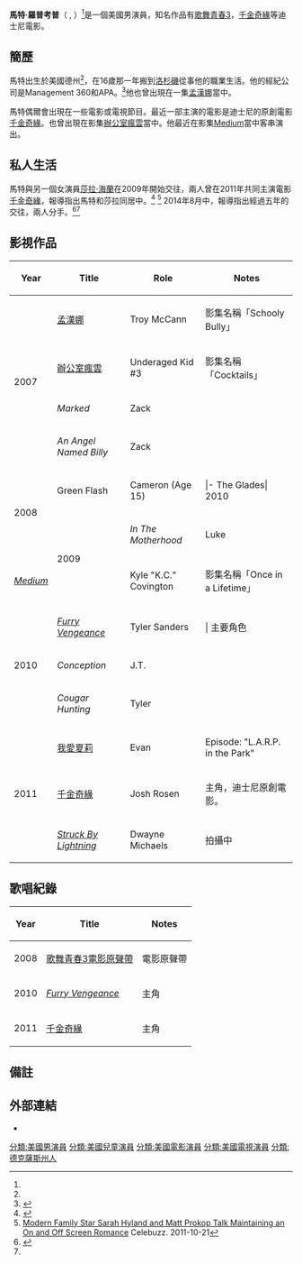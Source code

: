{{艺人
|type=男演员
| name = 馬特·羅普考普<br>Matt Prokop
| image =
| imagesize =
| caption =
| birthname=
| birth_date = {{Birth date and age|1990|07|29}}<ref name=birth>{{cite web |last=Katz |first=Nikki |url=http://crushable.com/entertainment/matt-prokop-spotlight/ |title=Matt Prokop – Spotlight |publisher=Crushable.com |date=2008-03-22 |accessdate=2011-12-02 |archive-url=https://archive.is/20130102124738/http://crushable.com/entertainment/matt-prokop-spotlight/ |archive-date=2013-01-02 |dead-url=yes }}<br/>
{{cite web |last=Associated |first=The |url=http://seattletimes.nwsource.com/html/nationworld/2009504772_aphistoryjuly29.html |title=Nation & World | Today in History | Seattle Times Newspaper |publisher=Seattletimes.nwsource.com |date=2009-07-29 |accessdate=2011-12-02 }}<br/>
{{cite web |url=http://www.annistonstar.com/view/full_story/8929177/article-What-s-Up--July-29--2010?instance=home_news |title=What s Up July 29 2010 |publisher=Anniston Star |date=2010-07-29 |accessdate=2011-12-02 |deadurl=yes |archiveurl=https://web.archive.org/web/20120405081326/http://www.annistonstar.com/view/full_story/8929177/article-What-s-Up--July-29--2010?instance=home_news |archivedate=2012-04-05 }}</ref>
| birth_place = {{USA}}[[德克薩斯州|德克薩斯州]][[維多利亞_(德克薩斯州)|維多利亞]]
| website = {{url|http://www.mattprokop.com}}
| occupation = 演員
| yearsactive = 2006–現今
}}

'''馬特·羅普考普'''（{{lang-en|'''Matt Prokop'''}} , {{bd|1990年|7月29日||catIdx=Prokop, Matt}}）<ref name=birth/>是一個美國男演員，知名作品有[[歌舞青春3|歌舞青春3]]，[[千金奇緣|千金奇緣]]等迪士尼電影。

==簡歷==
馬特出生於美國德州<ref name=birth/>，在16歲那一年搬到[[洛杉磯|洛杉磯]]從事他的職業生活。他的經紀公司是Management 360和APA。<ref>{{Cite web |url=http://www.mattprokop.com/index.php?op=page&cmsid=2 |title=About Matt Prokop |accessdate=2012-01-29 |archive-date=2011-07-14 |archive-url=https://web.archive.org/web/20110714045937/http://www.mattprokop.com/index.php?op=page&cmsid=2 |dead-url=yes }}</ref>他也曾出現在一集[[孟漢娜|孟漢娜]]當中。

馬特偶爾會出現在一些電影或電視節目。最近一部主演的電影是迪士尼的原創電影[[千金奇緣|千金奇緣]]。也曾出現在影集[[辦公室瘋雲|辦公室瘋雲]]當中。他最近在影集[[Medium_(TV_series)|Medium]]當中客串演出。

==私人生活==

馬特與另一個女演員[[莎拉·海蘭|莎拉·海蘭]]在2009年開始交往，兩人曾在2011年共同主演電影[[千金奇緣|千金奇緣]]，報導指出馬特和莎拉同居中。<ref>{{Cite web |url=http://www.youtube.com/watch?v=5RXV-YbsiA4 |title=The View - Sarah Hyland and Matt Prokop |access-date=2012-01-29 |archive-date=2016-04-14 |archive-url=https://web.archive.org/web/20160414015616/https://www.youtube.com/watch?v=5RXV-YbsiA4 |dead-url=no }}</ref> <ref name="#1">[http://www.celebuzz.com/2011-10-21/modern-family-star-sarah-hyland-matt-prokop-talk-maintaining-an-on-off-screen-romance-photos/ Modern Family Star Sarah Hyland and Matt Prokop Talk Maintaining an On and Off Screen Romance] {{Wayback|url=http://www.celebuzz.com/2011-10-21/modern-family-star-sarah-hyland-matt-prokop-talk-maintaining-an-on-off-screen-romance-photos/ |date=20111222171344 }} Celebuzz. 2011-10-21</ref>
2014年8月中，報導指出經過五年的交往，兩人分手。<ref>{{Cite web |url=https://www.youtube.com/watch?v=5RXV-YbsiA4 |title=The View - Sarah Hyland and Matt Prokop |access-date=2014-08-27 |archive-date=2016-04-14 |archive-url=https://web.archive.org/web/20160414015616/https://www.youtube.com/watch?v=5RXV-YbsiA4 |dead-url=no }}</ref><ref name="#1"/>

==影視作品==

{| class="wikitable"
|-
! Year !! Title !! Role !! Notes
|-
|rowspan =4 | 2007 || [[孟漢娜|孟漢娜]] || Troy McCann || 影集名稱「Schooly Bully」
|-
|[[辦公室瘋雲|辦公室瘋雲]] || Underaged Kid #3 || 影集名稱「Cocktails」
|-
|''Marked'' || Zack ||
|-
|''An Angel Named Billy'' || Zack ||
|-
|rowspan =2 | 2008 || Green Flash || Cameron (Age 15) ||
|- The Glades| 2010 || Jeff || (Age 15)
|[[歌舞青春3|歌舞青春3]] || Jimmie "Rocket Man" Zara ||
|-
|rowspan =2 | 2009 || ''In The Motherhood'' || Luke || Unknown episodes
|-
|''[[Medium_(TV_series)|Medium]]'' || Kyle "K.C." Covington || 影集名稱「Once in a Lifetime」
|-
|rowspan =3 | 2010 || ''[[Furry_Vengeance|Furry Vengeance]]'' || Tyler Sanders ||| 主要角色
|-
|''Conception'' || J.T. ||
|-
|''Cougar Hunting'' || Tyler ||
|-
|rowspan =3 | 2011 || [[我愛夏莉|我愛夏莉]] || Evan || Episode: "L.A.R.P. in the Park"
|-
|[[千金奇緣|千金奇緣]] || Josh Rosen || 主角，迪士尼原創電影。
|-
|''[[Struck_By_Lightning_(2012_film)|Struck By Lightning]]'' || Dwayne Michaels || 拍攝中
|}

==歌唱紀錄==
{| class="wikitable"
|-
! Year !! Title !! Notes
|-
| 2008 || [[歌舞青春3電影原聲帶|歌舞青春3電影原聲帶]] || 電影原聲帶
|-
| 2010 || ''[[Furry_Vengeance|Furry Vengeance]]'' || 主角
|-
| 2011 || [[千金奇緣|千金奇緣]] || 主角
|}

==備註==
{{Reflist}}

==外部連結==
*{{IMDb name|2328628|Matt Prokop}}

{{normdaten}}
{{DEFAULTSORT:Prokop}}
[[分類:美國男演員|分類:美國男演員]]
[[分類:美國兒童演員|分類:美國兒童演員]]
[[分類:美國電影演員|分類:美國電影演員]]
[[分類:美國電視演員|分類:美國電視演員]]
[[分類:德克薩斯州人|分類:德克薩斯州人]]